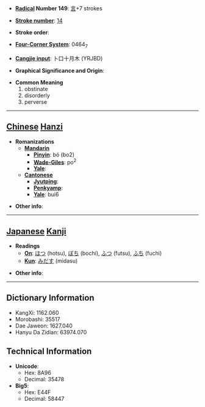 * '''[[Wiktionary:Chinese radical index| Radical]] Number 149''': [[Wiktionary:Chinese radical index 言|言]]+7 strokes

* '''[[Wiktionary:Chinese total strokes index|Stroke number]]''': [[Wiktionary:Chinese total strokes index 14|14]]

* '''Stroke order''': 

* '''[[Wiktionary:Chinese four corner index|Four-Corner System]]''': 0464<sub>7</sub>

* '''[[Wiktionary:Chinese Cangjie index|Cangjie input]]''': 卜口十月木 (YRJBD)

* '''Graphical Significance and Origin''': 

* '''Common Meaning'''
*#obstinate
*# disorderly
*# perverse


----

== [[Chinese]] [[Hanzi]] ==

* '''Romanizations'''
** '''[[Mandarin]]'''
*** '''[[Pinyin]]''': bó (bo2)
*** '''[[Wade-Giles]]''': po<sup>2</sup>
*** '''[[Yale]]''': 
** '''[[Cantonese]]'''
*** '''[[Jyutping]]''':
*** '''[[Penkyamp]]''': 
*** '''[[Yale]]''': bui6

* '''Other info''': 

----

== [[Japanese]] [[Kanji]] ==

* '''Readings'''
** '''[[On]]''': [[ほつ]] (hotsu), [[ぼち]] (bochi), [[ふつ]] (futsu), [[ふち]] (fuchi)
** '''[[Kun]]''': [[みだす]] (midasu)

* '''Other info''':  

----

== Dictionary Information ==

* KangXi: 1162.060
* Morobashi: 35517
* Dae Jaweon: 1627.040
* Hanyu Da Zidian: 63974.070

== Technical Information ==

* '''Unicode''':
** Hex: 8A96
** Decimal: 35478
* '''Big5''':
** Hex: E44F
** Decimal: 58447